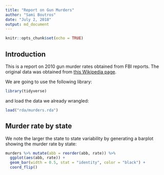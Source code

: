```yaml
---
title: "Report on Gun Murders"
author: "Sami Boutros"
date: "July 2, 2018"
output: md_document
---
```


```r
knitr::opts_chunk$set(echo = TRUE)
```

## Introduction

This is a report on 2010 gun murder rates obtained from FBI reports. The original data was obtained from [this Wikipedia page](https://en.wikipedia.org/wiki/Murder_in_the_United_States_by_state).

We are going to use the following library:

```r
library(tidyverse)
```


and load the data we already wrangled:

```r
load("rda/murders.rda")
```


## Murder rate by state

We note the larger the state to state variability by generating a barplot showing the murder rate by state: 


```r
murders %>% mutate(abb = reorder(abb, rate)) %>%
  ggplot(aes(abb, rate)) +
  geom_bar(width = 0.5, stat = "identity", color = "black") +
  coord_flip()


```